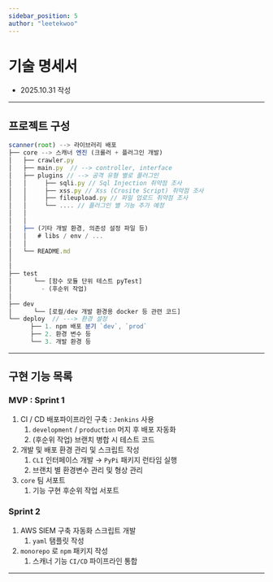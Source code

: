 ```yaml
---
sidebar_position: 5
author: "leetekwoo"
---
```

# 기술 명세서 

- 2025.10.31 작성

---

## 프로젝트 구성

```jsx
scanner(root) --> 라이브러리 배포
├── core --> 스캐너 엔진 (크롤러 + 플러그인 개발)
│   ├── crawler.py
│   ├── main.py  // --> controller, interface
│   ├── plugins // --> 공격 유형 별로 플러그인
│   │     ├── sqli.py // Sql Injection 취약점 조사
│   │     ├── xss.py // Xss (Crosite Script) 취약점 조사
│   │     ├── fileupload.py // 파일 업로드 취약점 조사
│   │     └── .... // 플러그인 별 기능 추가 예정
│   │   
│   │
│   ├── (기타 개발 환경, 의존성 설정 파일 등)
│   │   # libs / env / ...  
│   │    
│   └── README.md      
│
│      
├── test 
│      └── [함수 모듈 단위 테스트 pyTest] 
│        - (후순위 작업)
│      
├── dev      
│      └── [로컬/dev 개발 환경용 docker 등 관련 코드] 
└── deploy  // ---> 환경 설정 
      ├── 1. npm 배포 분기 `dev`, `prod` 
      ├── 2. 환경 변수 등 
      └── 3. 개발 환경 등
```

---

## 구현 기능 목록
### MVP : Sprint 1

1. CI / CD 배포파이프라인 구축 : `Jenkins` 사용
    1. `development` / `production` 머지 후 배포 자동화
    2. (후순위 작업) 브랜치 병합 시 테스트 코드
2. 개발 및 배포 환경 관리 및 스크립트 작성
    1. `CLI` 인터페이스 개발 → `PyPi` 패키지 런타임 실행 
    2. 브랜치 별 환경변수 관리 및 형상 관리
3. `core` 팀 서포트
    1. 기능 구현 후순위 작업 서포트

### Sprint 2

1. AWS SIEM 구축 자동화 스크립트 개발
    1. `yaml` 탬플릿 작성 
2. `monorepo` 로 `npm` 패키지 작성
    1. 스캐너 기능 `CI/CD` 파이프라인 통합

---


